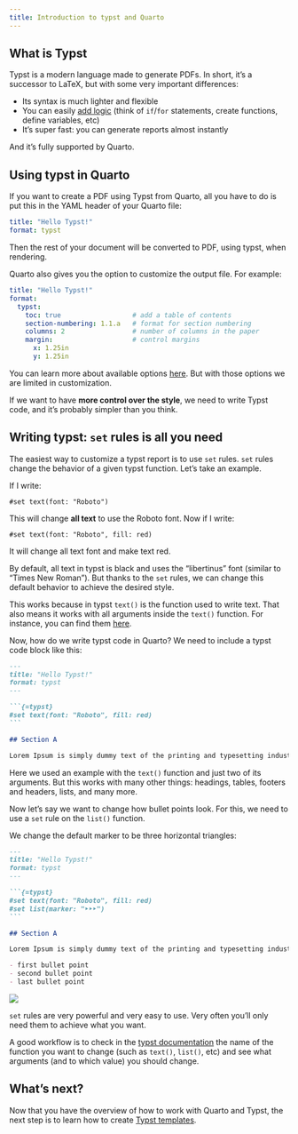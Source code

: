```yaml
---
title: Introduction to typst and Quarto
---
```


## What is Typst

Typst is a modern language made to generate PDFs. In short, it's a successor to LaTeX, but with some very important differences:

* Its syntax is much lighter and flexible
* You can easily [add logic](https://typst.app/docs/reference/scripting/) (think of `if`/`for` statements, create functions, define variables, etc)
* It's super fast: you can generate reports almost instantly

And it's fully supported by Quarto.

## Using typst in Quarto

If you want to create a PDF using Typst from Quarto, all you have to do is put this in the YAML header of your Quarto file:

```yaml
title: "Hello Typst!"
format: typst
```

Then the rest of your document will be converted to PDF, using typst, when rendering.

Quarto also gives you the option to customize the output file. For example:

```yaml
title: "Hello Typst!"
format:
  typst:
    toc: true                  # add a table of contents
    section-numbering: 1.1.a   # format for section numbering
    columns: 2                 # number of columns in the paper
    margin:                    # control margins 
      x: 1.25in
      y: 1.25in
```

You can learn more about available options [here](https://quarto.org/docs/output-formats/typst.html). But with those options we are limited in customization.

If we want to have **more control over the style**, we need to write Typst code, and it's probably simpler than you think.

## Writing typst: `set` rules is all you need

The easiest way to customize a typst report is to use `set` rules. `set` rules change the behavior of a given typst function. Let's take an example.

If I write:

```typ
#set text(font: "Roboto")
```

This will change **all text** to use the Roboto font. Now if I write:

```typ
#set text(font: "Roboto", fill: red)
```

It will change all text font and make text red.

By default, all text in typst is black and uses the “libertinus” font (similar to "Times New Roman"). But thanks to the `set` rules, we can change this default behavior to achieve the desired style.

This works because in typst `text()` is the function used to write text. That also means it works with all arguments inside the `text()` function. For instance, you can find them [here](https://typst.app/docs/reference/text/text/).

Now, how do we write typst code in Quarto? We need to include a typst code block like this:

````md
---
title: "Hello Typst!"
format: typst
---

```{=typst}
#set text(font: "Roboto", fill: red)
```

## Section A

Lorem Ipsum is simply dummy text of the printing and typesetting industry.
````



Here we used an example with the `text()` function and just two of its arguments. But this works with many other things: headings, tables, footers and headers, lists, and many more.

Now let's say we want to change how bullet points look. For this, we need to use a `set` rule on the `list()` function.

We change the default marker to be three horizontal triangles:

````md
---
title: "Hello Typst!"
format: typst
---

```{=typst}
#set text(font: "Roboto", fill: red)
#set list(marker: "‣‣‣")
```

## Section A

Lorem Ipsum is simply dummy text of the printing and typesetting industry.

- first bullet point
- second bullet point
- last bullet point
````

![](example-2.png)

`set` rules are very powerful and very easy to use. Very often you'll only need them to achieve what you want.

A good workflow is to check in the [typst documentation](https://typst.app/docs/) the name of the function you want to change (such as `text()`, `list()`, etc) and see what arguments (and to which value) you should change.

## What's next?

Now that you have the overview of how to work with Quarto and Typst, the next step is to learn how to create [Typst templates](#).
